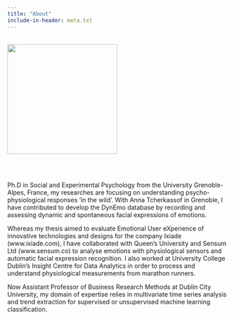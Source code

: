 ```yaml
---
title: "About"
include-in-header: meta.txt
---
```


<div class = "row">
<div class = "col-md-3">
<br>
<img src="https://github.com/damien-dupre.png" class="circle" width="250px"/>
</div>

<div class = "col-md-7">
<br>
<br>

Ph.D in Social and Experimental Psychology from the University Grenoble-Alpes, France, my researches are focusing on understanding psycho-physiological responses 'in the wild'. With Anna Tcherkassof in Grenoble, I have contributed to develop the DynEmo database by recording and assessing dynamic and spontaneous facial expressions of emotions.

Whereas my thesis aimed to evaluate Emotional User eXperience of innovative technologies and designs for the company Ixiade (www.ixiade.com), I have collaborated with Queen's University and Sensum Ltd (www.sensum.co) to analyse emotions with physiological sensors and automatic facial expression recognition. I also worked at University College Dublin's Insight Centre for Data Analytics in order to process and understand physiological measurements from marathon runners.

Now Assistant Professor of Business Research Methods at Dublin City University, my domain of expertise relies in multivariate time series analysis and trend extraction for supervised or unsupervised machine learning classification.
